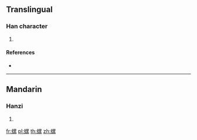 {{character info/new}}
==Translingual==

===Han character===
{{Han char|rn=142|rad=虫|as=12|sn=18|four=56131|canj=LIWGF}}

# {{defn|Han|sort=虫12}}

====References====
* {{Han ref|kx=1096.310|dkj=33574|dj=1561.150|hdz=42892.030|uh=87D4|ud=34772|bh=F0C5|bd=61637}}

----

==Mandarin==

===Hanzi===
{{cmn-hanzi|pin=[[mò]] ([[mo4]])|wg=mo<sup>4</sup>}}

# {{defn|lang=cmn|sort=虫12}}

[[fr:蟔]]
[[pl:蟔]]
[[th:蟔]]
[[zh:蟔]]